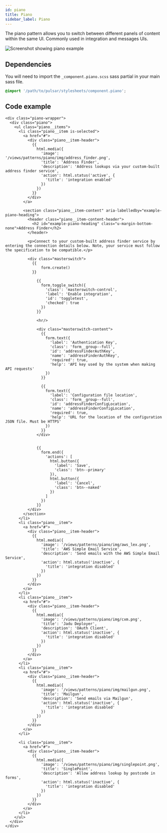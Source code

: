 ```yaml
---
id: piano
title: Piano
sidebar_label: Piano
---
```



The piano pattern allows you to switch between different panels of content within the same UI. Commonly used in integration and messages UIs.

![Screenshot showing piano example](/img/piano.png)

## Dependencies

You will need to import the `_component.piano.scss` sass partial in your main sass file.

```scss title="pulsar.scss"
@import '/path/to/pulsar/stylesheets/component.piano';
```

## Code example

```twig
<div class="piano-wrapper">
  <div class="piano">
    <ul class="piano__items">
      <li class="piano__item is-selected">
        <a href="#">
          <div class="piano__item-header">
            {{
              html.media({
                'image': '/views/patterns/piano/img/address_finder.png',
                'title': 'Address Finder',
                'description': 'Address lookups via your custom-built address finder service',
                'action': html.status('active', {
                  'title': 'integration enabled'
                })
              })
            }}
          </div>
        </a>

        <section class="piano__item-content" aria-labelledby="example-piano-heading">
          <header class="piano__item-content-header">
            <h2 id="example-piano-heading" class="u-margin-bottom-none">Address Finder</h2>
          </header>

          <p>Connect to your custom-built address finder service by entering the connection details below. Note, your service must follow the specification to be compatible.</p>

          <div class="masterswitch">
            {{
                form.create()
            }}

              {{
                form.toggle_switch({
                  'class': 'masterswitch-control',
                  'label': 'Enable integration',
                  'id': 'toggletest',
                  'checked': true
                })
              }}

              <hr/>

              <div class="masterswitch-content">
                {{
                  form.text({
                    'label': 'Authentication Key',
                    'class': 'form__group--full',
                    'id': 'addressFinderAuthKey',
                    'name': 'addressFinderAuthKey',
                    'required': true,
                    'help': 'API key used by the system when making API requests'
                  })
                }}

                {{
                  form.text({
                    'label': 'Configuration file location',
                    'class': 'form__group--full',
                    'id': 'addressFinderConfigLocation',
                    'name': 'addressFinderConfigLocation',
                    'required': true,
                    'help': 'URL for the location of the configuration JSON file. Must be HTTPS'
                  })
                }}
              </div>


              {{
                form.end({
                  'actions': [
                    html.button({
                      'label': 'Save',
                      'class': 'btn--primary'
                    }),
                    html.button({
                      'label': 'Cancel',
                      'class': 'btn--naked'
                    })
                  ]
                })
              }}
          </div>
        </section>
      </li>
      <li class="piano__item">
        <a href="#">
          <div class="piano__item-header">
            {{
              html.media({
                'image': '/views/patterns/piano/img/aws_lex.png',
                'title': 'AWS Simple Email Service',
                'description': 'Send emails with the AWS Simple Email Service',
                'action': html.status('inactive', {
                  'title': 'integration disabled'
                })
              })
            }}
          </div>
        </a>
      </li>
      <li class="piano__item">
        <a href="#">
          <div class="piano__item-header">
            {{
              html.media({
                'image': '/views/patterns/piano/img/cxm.png',
                'title': 'Jadu Deployer',
                'description': 'OAuth Client',
                'action': html.status('inactive', {
                  'title': 'integration disabled'
                })
              })
            }}
          </div>
        </a>
      </li>
      <li class="piano__item">
        <a href="#">
          <div class="piano__item-header">
            {{
              html.media({
                'image': '/views/patterns/piano/img/mailgun.png',
                'title': 'Mailgun',
                'description': 'Send emails via Mailgun',
                'action': html.status('inactive', {
                  'title': 'integration disabled'
                })
              })
            }}
          </div>
        </a>
      </li>

      <li class="piano__item">
        <a href="#">
          <div class="piano__item-header">
            {{
              html.media({
                'image': '/views/patterns/piano/img/singlepoint.png',
                'title': 'SinglePoint',
                'description': 'Allow address lookup by postcode in forms',
                'action': html.status('inactive', {
                  'title': 'integration disabled'
                })
              })
            }}
          </div>
        </a>
      </li>
    </ul>
  </div>
</div>
```